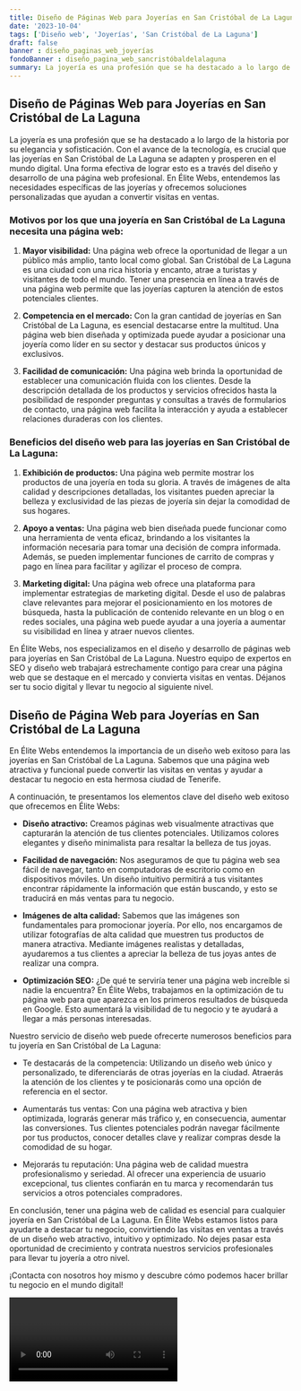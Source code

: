 ```yaml
---
title: Diseño de Páginas Web para Joyerías en San Cristóbal de La Laguna
date: '2023-10-04'
tags: ['Diseño web', 'Joyerías', 'San Cristóbal de La Laguna']
draft: false
banner : diseño_paginas_web_joyerías
fondoBanner : diseño_pagina_web_sancristóbaldelalaguna
summary: La joyería es una profesión que se ha destacado a lo largo de la historia por su elegancia y sofisticación. Con el avance de la tecnología, es crucial que las joyerías en San Cristóbal de La Laguna se adapten y prosperen en el mundo digital. Una forma efectiva de lograr esto es a través del diseño y desarrollo de una página web profesional. En Élite Webs, entendemos las necesidades específicas de las joyerías y ofrecemos soluciones personalizadas que ayudan a convertir visitas en ventas.
---
```


## Diseño de Páginas Web para Joyerías en San Cristóbal de La Laguna

La joyería es una profesión que se ha destacado a lo largo de la historia por su elegancia y sofisticación. Con el avance de la tecnología, es crucial que las joyerías en San Cristóbal de La Laguna se adapten y prosperen en el mundo digital. Una forma efectiva de lograr esto es a través del diseño y desarrollo de una página web profesional. En Élite Webs, entendemos las necesidades específicas de las joyerías y ofrecemos soluciones personalizadas que ayudan a convertir visitas en ventas.

### Motivos por los que una joyería en San Cristóbal de La Laguna necesita una página web:

1. **Mayor visibilidad:** Una página web ofrece la oportunidad de llegar a un público más amplio, tanto local como global. San Cristóbal de La Laguna es una ciudad con una rica historia y encanto, atrae a turistas y visitantes de todo el mundo. Tener una presencia en línea a través de una página web permite que las joyerías capturen la atención de estos potenciales clientes.

2. **Competencia en el mercado:** Con la gran cantidad de joyerías en San Cristóbal de La Laguna, es esencial destacarse entre la multitud. Una página web bien diseñada y optimizada puede ayudar a posicionar una joyería como líder en su sector y destacar sus productos únicos y exclusivos.

3. **Facilidad de comunicación:** Una página web brinda la oportunidad de establecer una comunicación fluida con los clientes. Desde la descripción detallada de los productos y servicios ofrecidos hasta la posibilidad de responder preguntas y consultas a través de formularios de contacto, una página web facilita la interacción y ayuda a establecer relaciones duraderas con los clientes.

### Beneficios del diseño web para las joyerías en San Cristóbal de La Laguna:

1. **Exhibición de productos:** Una página web permite mostrar los productos de una joyería en toda su gloria. A través de imágenes de alta calidad y descripciones detalladas, los visitantes pueden apreciar la belleza y exclusividad de las piezas de joyería sin dejar la comodidad de sus hogares.

2. **Apoyo a ventas:** Una página web bien diseñada puede funcionar como una herramienta de venta eficaz, brindando a los visitantes la información necesaria para tomar una decisión de compra informada. Además, se pueden implementar funciones de carrito de compras y pago en línea para facilitar y agilizar el proceso de compra.

3. **Marketing digital:** Una página web ofrece una plataforma para implementar estrategias de marketing digital. Desde el uso de palabras clave relevantes para mejorar el posicionamiento en los motores de búsqueda, hasta la publicación de contenido relevante en un blog o en redes sociales, una página web puede ayudar a una joyería a aumentar su visibilidad en línea y atraer nuevos clientes.

En Élite Webs, nos especializamos en el diseño y desarrollo de páginas web para joyerías en San Cristóbal de La Laguna. Nuestro equipo de expertos en SEO y diseño web trabajará estrechamente contigo para crear una página web que se destaque en el mercado y convierta visitas en ventas. Déjanos ser tu socio digital y llevar tu negocio al siguiente nivel.

<GifSeo />

<Cta />

## Diseño de Página Web para Joyerías en San Cristóbal de La Laguna

En Élite Webs entendemos la importancia de un diseño web exitoso para las joyerías en San Cristóbal de La Laguna. Sabemos que una página web atractiva y funcional puede convertir las visitas en ventas y ayudar a destacar tu negocio en esta hermosa ciudad de Tenerife.

A continuación, te presentamos los elementos clave del diseño web exitoso que ofrecemos en Élite Webs:

- **Diseño atractivo:** Creamos páginas web visualmente atractivas que capturarán la atención de tus clientes potenciales. Utilizamos colores elegantes y diseño minimalista para resaltar la belleza de tus joyas.

- **Facilidad de navegación:** Nos aseguramos de que tu página web sea fácil de navegar, tanto en computadoras de escritorio como en dispositivos móviles. Un diseño intuitivo permitirá a tus visitantes encontrar rápidamente la información que están buscando, y esto se traducirá en más ventas para tu negocio.

- **Imágenes de alta calidad:** Sabemos que las imágenes son fundamentales para promocionar joyería. Por ello, nos encargamos de utilizar fotografías de alta calidad que muestren tus productos de manera atractiva. Mediante imágenes realistas y detalladas, ayudaremos a tus clientes a apreciar la belleza de tus joyas antes de realizar una compra.

- **Optimización SEO:** ¿De qué te serviría tener una página web increíble si nadie la encuentra? En Élite Webs, trabajamos en la optimización de tu página web para que aparezca en los primeros resultados de búsqueda en Google. Esto aumentará la visibilidad de tu negocio y te ayudará a llegar a más personas interesadas.

Nuestro servicio de diseño web puede ofrecerte numerosos beneficios para tu joyería en San Cristóbal de La Laguna:

- Te destacarás de la competencia: Utilizando un diseño web único y personalizado, te diferenciarás de otras joyerías en la ciudad. Atraerás la atención de los clientes y te posicionarás como una opción de referencia en el sector.

- Aumentarás tus ventas: Con una página web atractiva y bien optimizada, lograrás generar más tráfico y, en consecuencia, aumentar las conversiones. Tus clientes potenciales podrán navegar fácilmente por tus productos, conocer detalles clave y realizar compras desde la comodidad de su hogar.

- Mejorarás tu reputación: Una página web de calidad muestra profesionalismo y seriedad. Al ofrecer una experiencia de usuario excepcional, tus clientes confiarán en tu marca y recomendarán tus servicios a otros potenciales compradores.

En conclusión, tener una página web de calidad es esencial para cualquier joyería en San Cristóbal de La Laguna. En Élite Webs estamos listos para ayudarte a destacar tu negocio, convirtiendo las visitas en ventas a través de un diseño web atractivo, intuitivo y optimizado. No dejes pasar esta oportunidad de crecimiento y contrata nuestros servicios profesionales para llevar tu joyería a otro nivel.

¡Contacta con nosotros hoy mismo y descubre cómo podemos hacer brillar tu negocio en el mundo digital!

<Video />

<CtaBot job='Joyerías' city='San Cristóbal de La Laguna'/>

<Gmaps query='San Cristóbal de La Laguna+españa+maps' />
